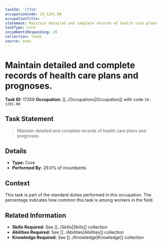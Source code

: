 ```yaml
---
taskId: '17358'
occupationCode: 29-1291.00
occupationTitle: ''
statement: Maintain detailed and complete records of health care plans and prognoses.
taskType: Core
incumbentsResponding: 29
collection: Tasks
source: onet
---
```

# Maintain detailed and complete records of health care plans and prognoses.

**Task ID:** 17358
**Occupation:** [[../Occupations|Occupation]] with code `29-1291.00`

## Task Statement

> Maintain detailed and complete records of health care plans and prognoses.

## Details

- **Type:** Core
- **Performed By:** 29.0% of incumbents

## Context

This task is part of the standard duties performed in this occupation. The percentage indicates how common this task is among workers in the field.

## Related Information

- **Skills Required:** See [[../Skills|Skills]] collection
- **Abilities Required:** See [[../Abilities|Abilities]] collection
- **Knowledge Required:** See [[../Knowledge|Knowledge]] collection

